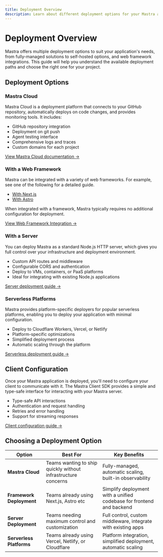 ```yaml
---
title: Deployment Overview
description: Learn about different deployment options for your Mastra applications
---
```


# Deployment Overview

Mastra offers multiple deployment options to suit your application's needs, from fully-managed solutions to self-hosted options, and web framework integrations. This guide will help you understand the available deployment paths and choose the right one for your project.

## Deployment Options

### Mastra Cloud

Mastra Cloud is a deployment platform that connects to your GitHub repository, automatically deploys on code changes, and provides monitoring tools. It includes:

- GitHub repository integration
- Deployment on git push
- Agent testing interface
- Comprehensive logs and traces
- Custom domains for each project

[View Mastra Cloud documentation →](/docs/mastra-cloud/overview)

### With a Web Framework

Mastra can be integrated with a variety of web frameworks. For example, see one of the following for a detailed guide.

- [With Next.js](/docs/frameworks/web-frameworks/next-js)
- [With Astro](/docs/frameworks/web-frameworks/astro)

When integrated with a framework, Mastra typically requires no additional configuration for deployment.

[View Web Framework Integration →](/docs/deployment/web-framework)

### With a Server

You can deploy Mastra as a standard Node.js HTTP server, which gives you full control over your infrastructure and deployment environment.

- Custom API routes and middleware
- Configurable CORS and authentication
- Deploy to VMs, containers, or PaaS platforms
- Ideal for integrating with existing Node.js applications

[Server deployment guide →](/docs/deployment/server)

### Serverless Platforms

Mastra provides platform-specific deployers for popular serverless platforms, enabling you to deploy your application with minimal configuration.

- Deploy to Cloudflare Workers, Vercel, or Netlify
- Platform-specific optimizations
- Simplified deployment process
- Automatic scaling through the platform

[Serverless deployment guide →](/docs/deployment/deployment)

## Client Configuration

Once your Mastra application is deployed, you'll need to configure your client to communicate with it. The Mastra Client SDK provides a simple and type-safe interface for interacting with your Mastra server.

- Type-safe API interactions
- Authentication and request handling
- Retries and error handling
- Support for streaming responses

[Client configuration guide →](/docs/deployment/client)

## Choosing a Deployment Option

| Option                   | Best For                                                      | Key Benefits                                                         |
| ------------------------ | ------------------------------------------------------------- | -------------------------------------------------------------------- |
| **Mastra Cloud**         | Teams wanting to ship quickly without infrastructure concerns | Fully-managed, automatic scaling, built-in observability             |
| **Framework Deployment** | Teams already using Next.js, Astro etc                        | Simplify deployment with a unified codebase for frontend and backend |
| **Server Deployment**    | Teams needing maximum control and customization               | Full control, custom middleware, integrate with existing apps        |
| **Serverless Platforms** | Teams already using Vercel, Netlify, or Cloudflare            | Platform integration, simplified deployment, automatic scaling       |
